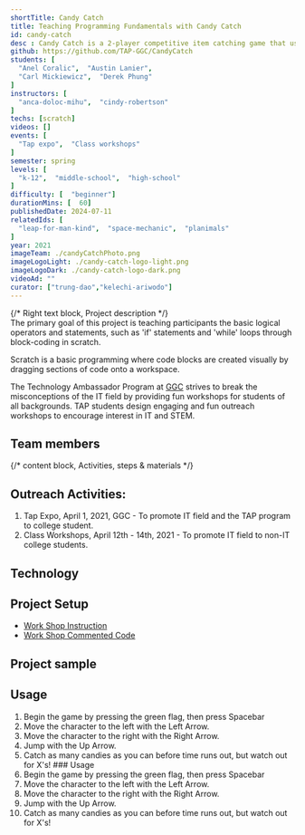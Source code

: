```yaml
---
shortTitle: Candy Catch
title: Teaching Programming Fundamentals with Candy Catch
id: candy-catch
desc : Candy Catch is a 2-player competitive item catching game that uses Scratch. Players will learn about 'if-then' and 'while' statements. The workshop strives to captivate students' interests toward the IT field by teaching them these basic programming concepts through a fun and interactive game development process.
github: https://github.com/TAP-GGC/CandyCatch
students: [
  "Anel Coralic",  "Austin Lanier",
  "Carl Mickiewicz",  "Derek Phung"
]
instructors: [
  "anca-doloc-mihu",  "cindy-robertson"
] 
techs: [scratch]
videos: []
events: [
  "Tap expo",  "Class workshops"
]
semester: spring
levels: [
  "k-12",  "middle-school",  "high-school"
] 
difficulty: [  "beginner"] 
durationMins: [  60]
publishedDate: 2024-07-11
relatedIds: [
  "leap-for-man-kind",  "space-mechanic",  "planimals"
]
year: 2021
imageTeam: ./candyCatchPhoto.png
imageLogoLight: ./candy-catch-logo-light.png
imageLogoDark: ./candy-catch-logo-dark.png
videoAd: ""
curator: ["trung-dao","kelechi-ariwodo"]
---
```






{/* Right text block, Project description */}	
The primary goal of this project is teaching participants the basic logical operators and statements, such as 'if' statements and 'while' loops through block-coding in scratch.

Scratch is a basic programming where code blocks are created visually by dragging sections of code onto a workspace.

The Technology Ambassador Program at [GGC](http://www.ggc.edu/tap) strives to break the misconceptions of the IT field by providing fun workshops for students of all backgrounds. TAP students design engaging and fun outreach workshops to encourage interest in IT and STEM.


## Team members
<Photo src={GroupPhoto.src} alt="GroupPhoto" caption="Team Photo"/>

 {/* content block, Activities, steps & materials */}

## Outreach Activities:
1. Tap Expo, April 1, 2021, GGC - To promote IT field and the TAP program to college student.
2. Class Workshops, April 12th - 14th, 2021 - To promote IT field to non-IT college students.

 ## Technology
  <Logo src= {ScratchLogo.src} alt="Scratch" link="https://scratch.mit.edu/" />

## Project Setup
- [Work Shop Instruction](https://github.com/TAP-GGC/CandyCatch/blob/main/documents/CandyCatch_step_by_step.pdf)
- [Work Shop Commented Code](https://github.com/TAP-GGC/CandyCatch/blob/main/documents/TeachingProgrammingFundamentalswithCandyCatchCommentedCode.pdf)
<Clip src="v-GUbj7DMEE" showIframe={true}/>

## Project sample
<Photo src={ScratchSample.src} alt="ScratchSample" caption="Scratch Code Sample" />

## Usage
1. Begin the game by pressing the green flag, then press Spacebar
2. Move the character to the left with the Left Arrow.
3. Move the character to the right with the Right Arrow.
4. Jump with the Up Arrow.
5. Catch as many candies as you can before time runs out, but watch out for X's! ### Usage
6. Begin the game by pressing the green flag, then press Spacebar
7. Move the character to the left with the Left Arrow.
8. Move the character to the right with the Right Arrow.
9. Jump with the Up Arrow.
10. Catch as many candies as you can before time runs out, but watch out for X's!
